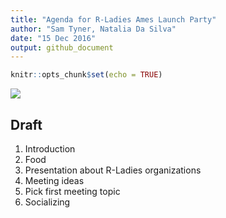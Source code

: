 ```yaml
---
title: "Agenda for R-Ladies Ames Launch Party"
author: "Sam Tyner, Natalia Da Silva"
date: "15 Dec 2016"
output: github_document
---
```


```r
knitr::opts_chunk$set(echo = TRUE)
```

![](files/R-LadiesGlobal_RBG_online_LogoWithText_Horizontal.svg)

## Draft

1. Introduction
2. Food
3. Presentation about R-Ladies organizations
4. Meeting ideas
5. Pick first meeting topic
6. Socializing